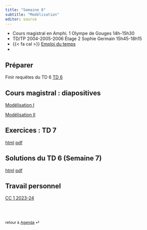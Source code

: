 ```yaml
---
title: "Semaine 8"
subtitle: "Modélisation"
editor: source
---
```


::: callout-important

-   Cours magistral en Amphi. 1 Olympe de Gouges 14h-15h30
-   TD/TP 2004-2005-2006 Étage 2 Sophie Germain 15h45-18h15
-   {{< fa cal >}} [Emploi du temps](https://edt.math.univ-paris-diderot.fr/#/parcours/miashs/l3)
-   

:::

## Préparer

Finir requêtes du TD 6 [TD 6](/workshops/td6.html) 

## Cours magistral : diapositives

[Modélisation I]()

[Modélisation II]()

## Exercices : TD 7

[html](/workshops/td7.html)  [pdf](/workshops/td7.pdf)

## Solutions du  TD 6  (Semaine 7)

[html](/solutions/td6.html)  [pdf](/solutions/td6.pdf)


## Travail personnel

[CC 1 2023-24](/exams/cc1-2023-10-27.html)

<br><br>

::: {style="font-size: 0.875em;"}
retour à [Agenda](/ "Agenda du cours") ⏎
:::
